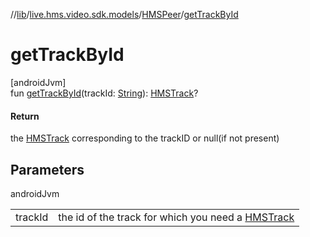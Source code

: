 //[lib](../../../index)/[live.hms.video.sdk.models](../index)/[HMSPeer](index)/[getTrackById](get-track-by-id)

# getTrackById

[androidJvm]\
fun [getTrackById](get-track-by-id)(trackId: [String](https://kotlinlang.org/api/latest/jvm/stdlib/kotlin/-string/index.html)): [HMSTrack](../../live.hms.video.media.tracks/-h-m-s-track/index)?

#### Return

the [HMSTrack](../../live.hms.video.media.tracks/-h-m-s-track/index) corresponding to the trackID or null(if not present)

## Parameters

androidJvm

|         |                                                                                                           |
| ------- | --------------------------------------------------------------------------------------------------------- |
| trackId | the id of the track for which you need a [HMSTrack](../../live.hms.video.media.tracks/-h-m-s-track/index) |
